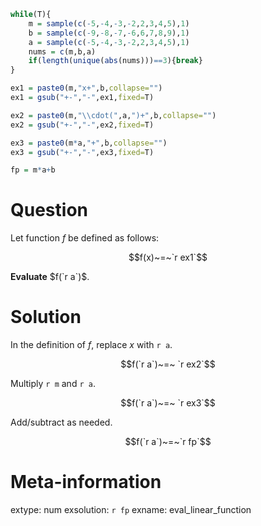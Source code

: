 ```r

while(T){
    m = sample(c(-5,-4,-3,-2,2,3,4,5),1)
    b = sample(c(-9,-8,-7,-6,6,7,8,9),1)
    a = sample(c(-5,-4,-3,-2,2,3,4,5),1)
    nums = c(m,b,a)
    if(length(unique(abs(nums)))==3){break}
}

ex1 = paste0(m,"x+",b,collapse="")
ex1 = gsub("+-","-",ex1,fixed=T)

ex2 = paste0(m,"\\cdot(",a,")+",b,collapse="")
ex2 = gsub("+-","-",ex2,fixed=T)

ex3 = paste0(m*a,"+",b,collapse="")
ex3 = gsub("+-","-",ex3,fixed=T)

fp = m*a+b

```



Question
========


Let function $f$ be defined as follows:

$$f(x)~=~`r ex1`$$


**Evaluate** $f(`r a`)$. 


Solution
========

In the definition of $f$, replace $x$ with `r a`.

$$f(`r a`)~=~ `r ex2`$$

Multiply `r m` and `r a`.


$$f(`r a`)~=~ `r ex3`$$

Add/subtract as needed.

$$f(`r a`)~=~`r fp`$$



Meta-information
============
extype: num
exsolution: `r fp`
exname: eval_linear_function